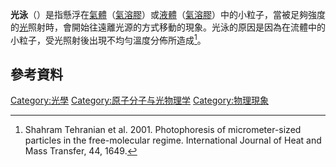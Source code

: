 {{expand|time=2013-08-12T03:33:34+00:00}}
'''光泳'''（{{lang-en|'''Photophoresis'''}}）是指懸浮在[[氣體|氣體]]（[[氣溶膠|氣溶膠]]）或[[液體|液體]]（[[氣溶膠|氣溶膠]]）中的小粒子，當被足夠強度的[[光|光]]照射時，會開始往遠離光源的方式移動的現象。光泳的原因是因為在流體中的小粒子，受光照射後出現不均勻溫度分佈所造成<ref>Shahram Tehranian et al. 2001. Photophoresis of micrometer-sized particles in the free-molecular regime. International Journal of Heat and Mass Transfer, 44, 1649.</ref>。

==參考資料==
{{reflist}}

[[Category:光學|Category:光學]]
[[Category:原子分子与光物理学|Category:原子分子与光物理学]]
[[Category:物理現象|Category:物理現象]]